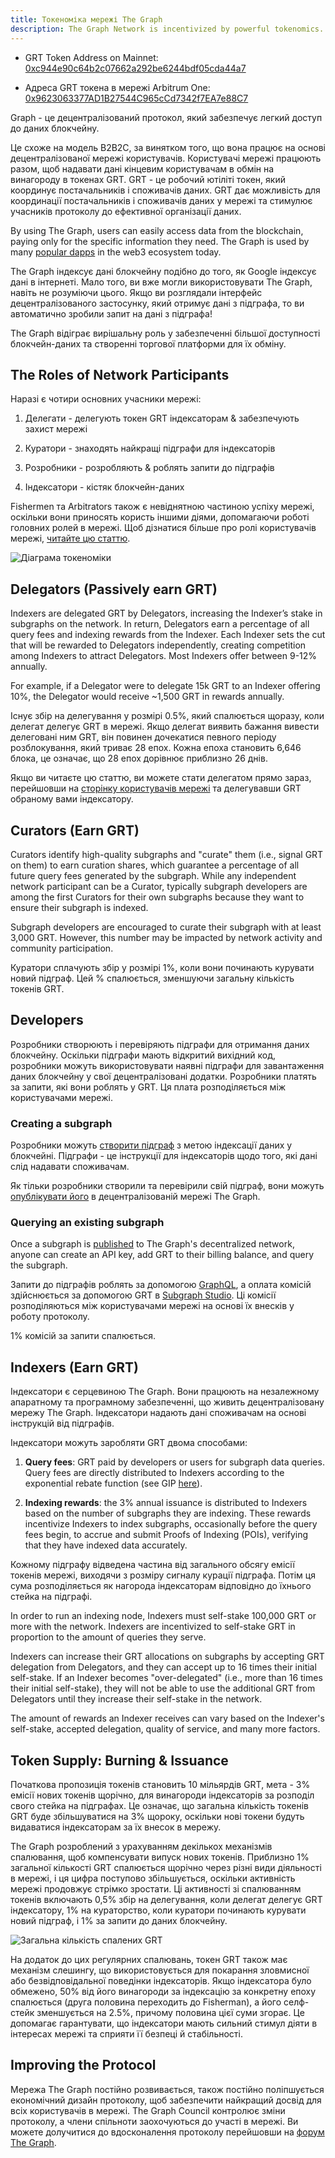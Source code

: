 ```yaml
---
title: Токеноміка мережі The Graph
description: The Graph Network is incentivized by powerful tokenomics. Here’s how GRT, The Graph’s native work utility token, works.
---
```


- GRT Token Address on Mainnet: [0xc944e90c64b2c07662a292be6244bdf05cda44a7](https://etherscan.io/token/0xc944e90c64b2c07662a292be6244bdf05cda44a7)

- Адреса GRT токена в мережі Arbitrum One: [0x9623063377AD1B27544C965cCd7342f7EA7e88C7](https://arbiscan.io/token/0x9623063377ad1b27544c965ccd7342f7ea7e88c7)

Graph - це децентралізований протокол, який забезпечує легкий доступ до даних блокчейну.

Це схоже на модель B2B2C, за винятком того, що вона працює на основі децентралізованої мережі користувачів. Користувачі мережі працюють разом, щоб надавати дані кінцевим користувачам в обмін на винагороду в токенах GRT. GRT - це робочий ютіліті токен, який координує постачальників і споживачів даних. GRT дає можливість для координації постачальників і споживачів даних у мережі та стимулює учасників протоколу до ефективної організації даних.

By using The Graph, users can easily access data from the blockchain, paying only for the specific information they need. The Graph is used by many [popular dapps](https://thegraph.com/explorer) in the web3 ecosystem today.

The Graph індексує дані блокчейну подібно до того, як Google індексує дані в інтернеті. Мало того, ви вже могли використовувати The Graph, навіть не розуміючи цього. Якщо ви розглядали інтерфейс децентралізованого застосунку, який отримує дані з підграфа, то ви автоматично зробили запит на дані з підграфа!

The Graph відіграє вирішальну роль у забезпеченні більшої доступності блокчейн-даних та створенні торгової платформи для їх обміну.

## The Roles of Network Participants

Наразі є чотири основних учасники мережі:

1.  Делегати - делегують токен GRT індексаторам & забезпечують захист мережі

2.  Куратори - знаходять найкращі підграфи для індексаторів

3.  Розробники - розробляють & роблять запити до підграфів

4.  Індексатори - кістяк блокчейн-даних

Fishermen та Arbitrators також є невіднятною частиною успіху мережі, оскільки вони приносять користь іншими діями, допомагаючи роботі головних ролей в мережі. Щоб дізнатися більше про ролі користувачів мережі, [читайте цю статтю](https://thegraph.com/blog/the-graph-grt-token-economics/).

![Діаграма токеноміки](/img/updated-tokenomics-image.png)

## Delegators (Passively earn GRT)

Indexers are delegated GRT by Delegators, increasing the Indexer’s stake in subgraphs on the network. In return, Delegators earn a percentage of all query fees and indexing rewards from the Indexer. Each Indexer sets the cut that will be rewarded to Delegators independently, creating competition among Indexers to attract Delegators. Most Indexers offer between 9-12% annually.

For example, if a Delegator were to delegate 15k GRT to an Indexer offering 10%, the Delegator would receive ~1,500 GRT in rewards annually.

Існує збір на делегування у розмірі 0.5%, який спалюється щоразу, коли делегат делегує GRT в мережі. Якщо делегат виявить бажання вивести делеговані ним GRT, він повинен дочекатися певного періоду розблокування, який триває 28 епох. Кожна епоха становить 6,646 блока, це означає, що 28 епох дорівнює приблизно 26 днів.

Якщо ви читаєте цю статтю, ви можете стати делегатом прямо зараз, перейшовши на [сторінку користувачів мережі](https://thegraph.com/explorer/participants/indexers) та делегувавши GRT обраному вами індексатору.

## Curators (Earn GRT)

Curators identify high-quality subgraphs and "curate" them (i.e., signal GRT on them) to earn curation shares, which guarantee a percentage of all future query fees generated by the subgraph. While any independent network participant can be a Curator, typically subgraph developers are among the first Curators for their own subgraphs because they want to ensure their subgraph is indexed.

Subgraph developers are encouraged to curate their subgraph with at least 3,000 GRT. However, this number may be impacted by network activity and community participation.

Куратори сплачують збір у розмірі 1%, коли вони починають курувати новий підграф. Цей % спалюється, зменшуючи загальну кількість токенів GRT.

## Developers

Розробники створюють і перевіряють підграфи для отримання даних блокчейну. Оскільки підграфи мають відкритий вихідний код, розробники можуть використовувати наявні підграфи для завантаження даних блокчейну у свої децентралізовані додатки. Розробники платять за запити, які вони роблять у GRT. Ця плата розподіляється між користувачами мережі.

### Creating a subgraph

Розробники можуть [створити підграф](/developing/creating-a-subgraph/) з метою індексації даних у блокчейні. Підграфи - це інструкції для індексаторів щодо того, які дані слід надавати споживачам.

Як тільки розробники створили та перевірили свій підграф, вони можуть [опублікувати його](/publishing/publishing-a-subgraph/) в децентралізованій мережі The Graph.

### Querying an existing subgraph

Once a subgraph is [published](/publishing/publishing-a-subgraph/) to The Graph's decentralized network, anyone can create an API key, add GRT to their billing balance, and query the subgraph.

Запити до підграфів роблять за допомогою [GraphQL](/querying/querying-the-graph/), а оплата комісій здійснюється за допомогою GRT в [Subgraph Studio](https://thegraph.com/studio/). Ці комісії розподіляються між користувачами мережі на основі їх внесків у роботу протоколу.

1% комісій за запити спалюється.

## Indexers (Earn GRT)

Індексатори є серцевиною The Graph. Вони працюють на незалежному апаратному та програмному забезпеченні, що живить децентралізовану мережу The Graph. Індексатори надають дані споживачам на основі інструкцій від підграфів.

Індексатори можуть заробляти GRT двома способами:

1.  **Query fees**: GRT paid by developers or users for subgraph data queries. Query fees are directly distributed to Indexers according to the exponential rebate function (see GIP [here](https://forum.thegraph.com/t/gip-0051-exponential-query-fee-rebates-for-indexers/4162)).

2.  **Indexing rewards**: the 3% annual issuance is distributed to Indexers based on the number of subgraphs they are indexing. These rewards incentivize Indexers to index subgraphs, occasionally before the query fees begin, to accrue and submit Proofs of Indexing (POIs), verifying that they have indexed data accurately.

Кожному підграфу відведена частина від загального обсягу емісії токенів мережі, виходячи з розміру сигналу курації підграфа. Потім ця сума розподіляється як нагорода індексаторам відповідно до їхнього стейка на підграфі.

In order to run an indexing node, Indexers must self-stake 100,000 GRT or more with the network. Indexers are incentivized to self-stake GRT in proportion to the amount of queries they serve.

Indexers can increase their GRT allocations on subgraphs by accepting GRT delegation from Delegators, and they can accept up to 16 times their initial self-stake. If an Indexer becomes "over-delegated" (i.e., more than 16 times their initial self-stake), they will not be able to use the additional GRT from Delegators until they increase their self-stake in the network.

The amount of rewards an Indexer receives can vary based on the Indexer's self-stake, accepted delegation, quality of service, and many more factors.

## Token Supply: Burning & Issuance

Початкова пропозиція токенів становить 10 мільярдів GRT, мета - 3% емісії нових токенів щорічно, для винагороди індексаторів за розподіл свого стейка на підграфах. Це означає, що загальна кількість токенів GRT буде збільшуватися на 3% щороку, оскільки нові токени будуть видаватися індексаторам за їх внесок в мережу.

The Graph розроблений з урахуванням декількох механізмів спалювання, щоб компенсувати випуск нових токенів. Приблизно 1% загальної кількості GRT спалюється щорічно через різні види діяльності в мережі, і ця цифра поступово збільшується, оскільки активність мережі продовжує стрімко зростати. Ці активності зі спалюванням токенів включають 0,5% збір на делегування, коли делегат делегує GRT індексатору, 1% на кураторство, коли куратори починають курувати новий підграф, і 1% за запити до даних блокчейну.

![Загальна кількість спалених GRT](/img/total-burned-grt.jpeg)

На додаток до цих регулярних спалювань, токен GRT також має механізм слешингу, що використовується для покарання зловмисної або безвідповідальної поведінки індексаторів. Якщо індексатора було обмежено, 50% від його винагороди за індексацію за конкретну епоху спалюється (друга половина переходить до Fisherman), а його селф-стейк зменшується на 2.5%, причому половина цієї суми згорає. Це допомагає гарантувати, що індексатори мають сильний стимул діяти в інтересах мережі та сприяти її безпеці й стабільності.

## Improving the Protocol

Мережа The Graph постійно розвивається, також постійно поліпшується економічний дизайн протоколу, щоб забезпечити найкращий досвід для всіх користувачів в мережі. The Graph Council контролює зміни протоколу, а члени спільноти заохочуються до участі в мережі. Ви можете долучитися до вдосконалення протоколу перейшовши на [форум The Graph](https://forum.thegraph.com/).
